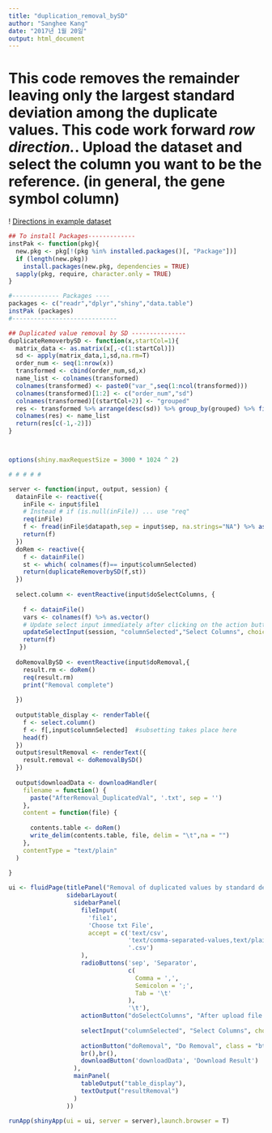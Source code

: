 ```yaml
---
title: "duplication_removal_bySD"
author: "Sanghee Kang"
date: "2017년 1월 20일"
output: html_document
---
```


# This code removes the remainder leaving only the largest standard deviation among the duplicate values. This code work forward *row direction.*. Upload the dataset and select the column you want to be the reference. (in general, the gene symbol column)

! [Directions in example dataset](Figures/duplication_removal_bySD.png)

```r

## To install Packages-------------
instPak <- function(pkg){
  new.pkg <- pkg[!(pkg %in% installed.packages()[, "Package"])]
  if (length(new.pkg)) 
    install.packages(new.pkg, dependencies = TRUE)
  sapply(pkg, require, character.only = TRUE)
}

#------------- Packages ----
packages <- c("readr","dplyr","shiny","data.table")
instPak (packages) 
#-----------------------------

## Duplicated value removal by SD ---------------
duplicateRemoverbySD <- function(x,startCol=1){
  matrix_data <- as.matrix(x[,-c(1:startCol)])
  sd <- apply(matrix_data,1,sd,na.rm=T)
  order_num <- seq(1:nrow(x))
  transformed <- cbind(order_num,sd,x)
  name_list <- colnames(transformed)
  colnames(transformed) <- paste0("var_",seq(1:ncol(transformed)))
  colnames(transformed)[1:2] <- c("order_num","sd")
  colnames(transformed)[(startCol+2)] <- "grouped"
  res <- transformed %>% arrange(desc(sd)) %>% group_by(grouped) %>% filter(row_number()==1) %>% ungroup() %>% arrange(order_num)
  colnames(res) <- name_list
  return(res[c(-1,-2)])
}



options(shiny.maxRequestSize = 3000 * 1024 ^ 2)

# # # # #

server <- function(input, output, session) {
  datainFile <- reactive({
    inFile <- input$file1
    # Instead # if (is.null(inFile)) ... use "req"
    req(inFile)
    f <- fread(inFile$datapath,sep = input$sep, na.strings="NA") %>% as.data.frame()
    return(f)
  })
  doRem <- reactive({
    f <- datainFile()
    st <- which( colnames(f)== input$columnSelected)
    return(duplicateRemoverbySD(f,st))
  })
  
  select.column <- eventReactive(input$doSelectColumns, {
    
    f <- datainFile()
    vars <- colnames(f) %>% as.vector()
    # Update select input immediately after clicking on the action button. 
    updateSelectInput(session, "columnSelected","Select Columns", choices = vars)
    return(f)
   })
  
  doRemovalBySD <- eventReactive(input$doRemoval,{
    result.rm <- doRem()
    req(result.rm)
    print("Removal complete")
    
  })
  
  output$table_display <- renderTable({
    f <- select.column()
    f <- f[,input$columnSelected]  #subsetting takes place here
    head(f)
  })
  output$resultRemoval <- renderText({
    result.removal <- doRemovalBySD()
  })
  
  output$downloadData <- downloadHandler(
    filename = function() {
      paste("AfterRemoval_DuplicatedVal", '.txt', sep = '')
    },
    content = function(file) {
      
      contents.table <- doRem()
      write_delim(contents.table, file, delim = "\t",na = "")
    },
    contentType = "text/plain"
  )
  
}

ui <- fluidPage(titlePanel("Removal of duplicated values by standard deviation "),
                sidebarLayout(
                  sidebarPanel(
                    fileInput(
                      'file1',
                      'Choose txt File',
                      accept = c('text/csv',
                                 'text/comma-separated-values,text/plain',
                                 '.csv')
                    ),
                    radioButtons('sep', 'Separator',
                                 c(
                                   Comma = ',',
                                   Semicolon = ';',
                                   Tab = '\t'
                                 ),
                                 '\t'),
                    actionButton("doSelectColumns", "After upload file completion",class = "btn-primary"),
                    
                    selectInput("columnSelected", "Select Columns", choices = NULL),
                    
                    actionButton("doRemoval", "Do Removal", class = "btn-primary"),
                    br(),br(),
                    downloadButton('downloadData', 'Download Result')
                  ),
                  mainPanel(
                    tableOutput("table_display"),
                    textOutput("resultRemoval")
                  )
                ))

runApp(shinyApp(ui = ui, server = server),launch.browser = T)

```